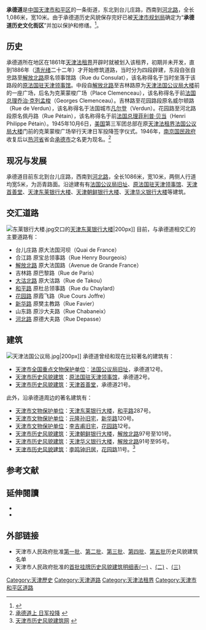 {{Infobox China Road
|路牌类型=Tianjin
|中文道路名称=承德道
|道路方向=NS
|道路名称拼音=CHENG DE ROAD
|图片= File:天津法国公议局侧面.jpg
|图片说明=承德道上的[[法国公议局旧址|法国公议局旧址]]
|道路属性=普通道路
|道路总长度=1.086
|所在地区={{CHN}}[[天津市|天津市]][[和平区_(天津市)|和平区]]
|起点=[[河北路_(天津)|河北路]]
|终点=台儿庄路
|道路命名日期=1946年
|道路旧名=领事馆路<br />克莱蒙梭广场<br />威尔顿路
|道路动工日期=1886年
|收费=
}}

'''承德道'''是[[中華人民共和國|中国]][[天津市|天津市]][[和平区_(天津市)|和平区]]的一条街道，东北到台儿庄路，西南到[[河北路_(天津)|河北路]]，全长1,086米，宽10米。由于承德道历史风貌保存完好已被[[天津市规划局|天津市规划局]]确定为“'''承德道历史文化街区'''”并加以保护和修缮。<ref>{{Cite web |url=http://www.tjhp.gov.cn/servlet/ContentServer?cid=1105523261039&pagename=tjhp%2FPage%2Fsub-t46&lv=2&lv2=1100820937330&lv1=1087380370033&c=Page |title=和平区志 |accessdate=2009-08-12 |archive-date=2013-11-13 |archive-url=https://web.archive.org/web/20131113210547/http://www.tjhp.gov.cn/servlet/ContentServer?cid=1105523261039&pagename=tjhp%2FPage%2Fsub-t46&lv=2&lv2=1100820937330&lv1=1087380370033&c=Page |dead-url=yes }}</ref>。

== 历史 ==
承德道所在地区在1861年[[天津法租界|天津法租界]]开辟时就被划入该租界，初期并未开发，直到1886年（[[清|清]][[光绪|光绪]]二十二年）才开始修筑道路，当时分为四段辟建，东段自张自忠路至[[解放北路|解放北路]]原名领事馆路（Rue du Consulat），该名称得名于当时坐落于该路段的[[原法国驻天津领事馆|原法国驻天津领事馆]]。中段自[[解放北路|解放北路]]至吉林路原为[[法国公议局旧址|天津法国公议局大楼]]前的一座广场，后名为克莱蒙梭广场（Place Clemenceau），该名称得名于前[[法国总理|法国总理]][[乔治·克列孟梭|乔治·克列孟梭]]（Georges Clemenceau）。吉林路至花园路段原名威尔顿路（Rue de Verdun），该名称得名于法国城市[[凡尔登|凡尔登]]（Verdun）。花园路至河北路段原名佩丹路（Rue Pétain），该名称得名于前[[法国总理|法国总理]][[菲利普·贝当|菲利普·贝当]]（Henri Philippe Pétain）。1945年10月6日，[[美国|美国]]第三军团总部在原[[天津法租界|天津法租界]][[法国公议局旧址|法国公议局大楼]]门前的克莱蒙梭广场举行天津日军投降签字仪式。1946年，[[南京国民政府|南京国民政府]]收复后以[[热河省|热河省]]省会[[承德市|承德市]]之名更为现名。<ref>[http://www.tianjinwe.com/hotnews/wlrd/201008/t20100816_1482478.html 承德道上 日军投降] {{webarchive|url=https://web.archive.org/web/20160304084149/http://www.tianjinwe.com/hotnews/wlrd/201008/t20100816_1482478.html |date=2016-03-04 }}</ref>	

== 现况与发展 ==
承德道目前东北到台儿庄路，西南到[[河北路_(天津)|河北路]]，全长1086米，宽10米，两侧人行道均宽5米，为沥青路面。沿途建有有[[法国公议局旧址|法国公议局旧址]]、[[原法国驻天津领事馆|原法国驻天津领事馆]]、[[天津首善堂|天津首善堂]]、[[天津东莱银行大楼|天津东莱银行大楼]]、[[天津朝鲜银行大楼|天津朝鲜银行大楼]]、[[天津华义银行大楼|天津华义银行大楼]]等建筑。

== 交汇道路 ==
[[File:东莱银行大楼.jpg|thumb]]交口的[[天津东莱银行大楼|天津东莱银行大楼]]|200px]]
目前，与承德道相交汇的主要道路有：
*台儿庄路 原大法国河坝（Quai de France）
*合江路 原宝总领事路（Rue Henry Bourgeois）
*[[解放北路_(天津市)|解放北路]] 原大法国路（Avenue de Grande France） 
*吉林路 原巴黎路（Rue de Paris）
*[[大沽北路|大沽北路]] 原大沽路（Rue de Takou）
*[[和平区_(天津市)|和平路]] 原杜总领事路（Rue du Chaylard）
*[[花园路_(天津)|花园路]] 原霞飞路（Rue Cours Joffre）
*[[新华路_(天津)|新华路]] 原樊主教路（Rue Favier）
*山东路 原沙大夫路（Rue Chabaneix）
*[[河北路_(天津)|河北路]] 原德大夫路（Rue Depasse）

== 建筑 ==
[[File:天津法国公议局.jpg|thumb]]|200px]]
承德道曾经和现在比较著名的建筑有：
*[[天津全国重点文物保护单位列表|天津市全国重点文物保护单位]]：[[法国公议局旧址|法国公议局旧址]]，承德道12号。
*[[天津市历史风貌建筑|天津市历史风貌建筑]]：[[原法国驻天津领事馆|原法国驻天津领事馆]]，承德道2号。
*[[天津市历史风貌建筑|天津市历史风貌建筑]]：[[天津首善堂|天津首善堂]]，承德道21号。
此外，沿承德道周边的著名建筑有：
*[[天津市文物保护单位|天津市文物保护单位]]：[[天津东莱银行大楼|天津东莱银行大楼]]，[[和平路_(天津)|和平路]]287号。
*[[天津市文物保护单位|天津市文物保护单位]]：[[元隆孙旧宅|元隆孙旧宅]]，[[新华路_(天津)|新华路]]120号。
*[[天津市文物保护单位|天津市文物保护单位]]：[[李吉甫旧宅|李吉甫旧宅]]，[[花园路_(天津)|花园路]]12号。
*[[天津市历史风貌建筑|天津市历史风貌建筑]]：[[天津朝鲜银行大楼|天津朝鲜银行大楼]]，[[解放北路|解放北路]]97号至101号。
*[[天津市历史风貌建筑|天津市历史风貌建筑]]：[[天津华义银行大楼|天津华义银行大楼]]，[[解放北路|解放北路]]91号至95号。
*[[天津市历史风貌建筑|天津市历史风貌建筑]]：[[李鸣钟旧居|李鸣钟旧居]]，[[花园路_(天津)|花园路]]11号。<ref>[http://www.fmjz.cn/Pages/default.aspx 天津市历史风貌建筑网] {{webarchive|url=https://web.archive.org/web/20101211101817/http://www.fmjz.cn/Pages/default.aspx |date=2010-12-11 }}</ref>

== 参考文献 ==
<div class="references-small">
<references />
</div>

== 延伸閱讀 ==
<div class="references-small">
* {{en}}{{cite book|title=《Tientsin:An Illustrated Outline History》|author=O.D.Rasmussen |others= |location=[[天津|天津]]|publisher=天津印字馆（1925）}}
* {{zh}}{{cite book|author=费成康 |title=《中国租界史》 |year=1992年 |publisher=上海社会科学院出版社 |location=[[上海|上海]] |isbn=7-80515649-2 }}
</div>

== 外部链接 ==
{{Commonscat|Chengde Dao}}
* 天津市人民政府批准[https://web.archive.org/web/20111116232403/http://www.fmjz.cn/Lists/List11/DispForm.aspx?ID=1 第一批]、[https://web.archive.org/web/20111116230841/http://www.fmjz.cn/Lists/List11/DispForm.aspx?ID=2 第二批]、[https://web.archive.org/web/20111116232248/http://www.fmjz.cn/Lists/List11/DispForm.aspx?ID=3 第三批]、[https://web.archive.org/web/20111116232448/http://www.fmjz.cn/Lists/List11/DispForm.aspx?ID=4 第四批]、[https://web.archive.org/web/20111116225811/http://www.fmjz.cn/Lists/List11/DispForm.aspx?ID=5 第五批]历史风貌建筑名单
* 天津市人民政府批准的[http://www2.tjfdc.gov.cn/Lists/List6/DispForm.aspx?ID=4676 首批挂牌历史风貌建筑明细表(一)] {{Webarchive|url=https://archive.is/20130628091346/http://www2.tjfdc.gov.cn/Lists/List6/DispForm.aspx?ID=4676 |date=2013-06-28 }}、[http://www2.tjfdc.gov.cn/Lists/List6/DispForm.aspx?ID=5022 (二)] {{Webarchive|url=https://archive.is/20130628090143/http://www2.tjfdc.gov.cn/Lists/List6/DispForm.aspx?ID=5022 |date=2013-06-28 }}、[http://www2.tjfdc.gov.cn/Lists/List6/DispForm.aspx?ID=4678 (三)] {{Webarchive|url=https://archive.is/20130627104219/http://www2.tjfdc.gov.cn/Lists/List6/DispForm.aspx?ID=4678 |date=2013-06-27 }}

{{天津历史文化街区}}

[[Category:天津歷史|Category:天津歷史]]
[[Category:天津道路|Category:天津道路]]
[[Category:天津法租界|Category:天津法租界]]
[[Category:天津市和平区道路|Category:天津市和平区道路]]